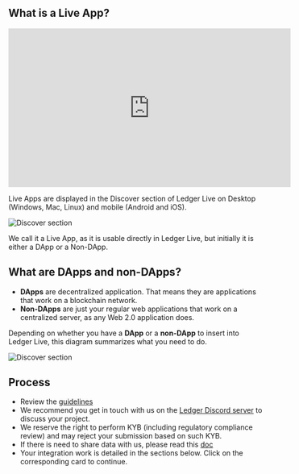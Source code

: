 
## What is a Live App?

<iframe width="560" height="315" src="https://www.youtube-nocookie.com/embed/L6dGYsevRxc" title="YouTube video player" frameborder="0" allow="accelerometer; autoplay; clipboard-write; encrypted-media; gyroscope; picture-in-picture" allowfullscreen></iframe>

Live Apps are displayed in the Discover section of Ledger Live on Desktop (Windows, Mac, Linux) and mobile (Android and iOS).

![Discover section](/discover-section.jpg)   

We call it a Live App, as it is usable directly in Ledger Live, but initially it is either a DApp or a Non-DApp.
   
## What are DApps and non-DApps?

- **DApps** are decentralized application. That means they are applications that work on a blockchain network.
- **Non-DApps** are just your regular web applications that work on a centralized server, as any Web 2.0 application does.

Depending on whether you have a **DApp** or a **non-DApp** to insert into Ledger Live, this diagram summarizes what you need to do.  

![Discover section](/live-app.jpg)

## Process

- Review the [guidelines](./guidelines/)
- We recommend you get in touch with us on the [Ledger Discord server](https://developers.ledger.com/discord/) to discuss your project.
- We reserve the right to perform KYB (including regulatory compliance review) and may reject your submission based on such KYB.
- If there is need to share data with us, please read this [doc](https://docs.google.com/document/d/1pD2iht4nAphDDEMikwJjD2OG8x4cc9BcUJ1QeMDE94Y/edit?usp=sharing)
- Your integration work is detailed in the sections below. Click on the corresponding card to continue.  


<Cards> 
  <Card 
    arrow 
    title="DApp"
    href="../dapp/process"> 
  </Card> 
  <Card 
    arrow 
    title="Non-DApp" 
    href="../non-dapp/wallet-api"> 
  </Card> 
</Cards> 
